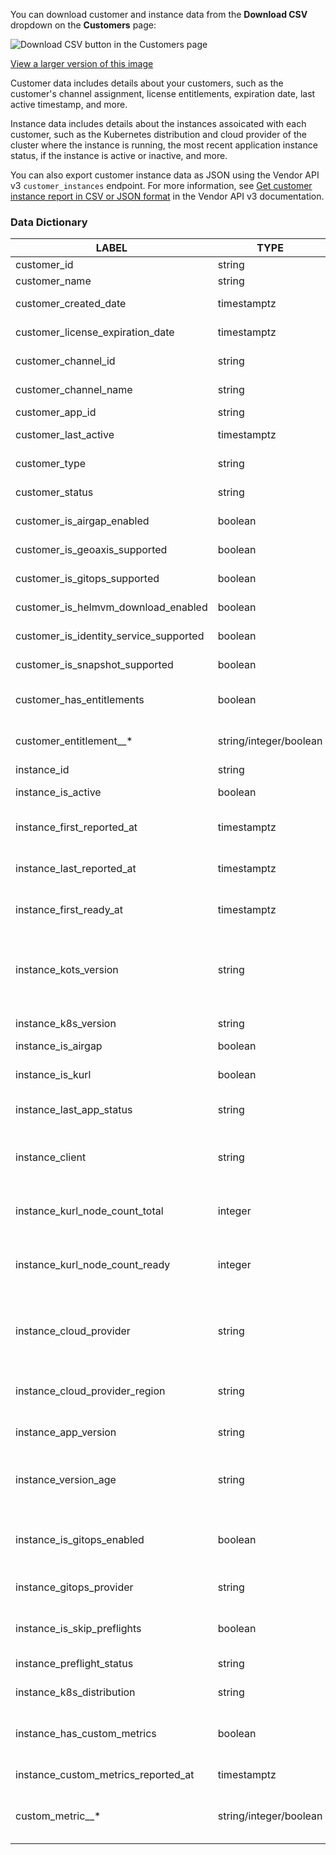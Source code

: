 You can download customer and instance data from the **Download CSV** dropdown on the **Customers** page:

![Download CSV button in the Customers page](/images/customers-download-csv.png)

[View a larger version of this image](/images/customers-download-csv.png)

Customer data includes details about your customers, such as the customer's channel assignment, license entitlements, expiration date, last active timestamp, and more.

Instance data includes details about the instances assoicated with each customer, such as the Kubernetes distribution and cloud provider of the cluster where the instance is running, the most recent application instance status, if the instance is active or inactive, and more.

You can also export customer instance data as JSON using the Vendor API v3 `customer_instances` endpoint. For more information, see [Get customer instance report in CSV or JSON format](https://replicated-vendor-api.readme.io/reference/listappcustomerinstances) in the Vendor API v3 documentation.


### Data Dictionary
|LABEL|TYPE|DESCRIPTION|
|---|---|---|
|customer_id|string|Customer identifier|
|customer_name|string|The customer name|
|customer_created_date|timestamptz|The date the license was created|
|customer_license_expiration_date|timestamptz|The expiration date of the license|
|customer_channel_id|string|The channel id the customer is assigned|
|customer_channel_name|string|The channel name the customer is assigned|
|customer_app_id|string|App identifier|
|customer_last_active|timestamptz|The date the customer was last active|
|customer_type|string| One of prod, trial, dev, or community|
|customer_status|string|The current status of the customer|
|customer_is_airgap_enabled|boolean|The feature the customer has enabled - Airgap|
|customer_is_geoaxis_supported|boolean|The feature the customer has enabled - GeoAxis|
|customer_is_gitops_supported|boolean|The feature the customer has enabled - GitOps|
|customer_is_helmvm_download_enabled|boolean|The feature the customer has enabled - HelmVM|
|customer_is_identity_service_supported|boolean|The feature the customer has enabled - Identity|
|customer_is_snapshot_supported|boolean|The feature the customer has enabled - Snapshot|
|customer_has_entitlements|boolean|Indicates the presence or absence of entitlements and entitlment_* columns|
|customer_entitlement__*|string/integer/boolean|"The values of any custom license fields configured for the customer| for example customer_entitlement__max_active_users"|
|instance_id|string|Instance identifier |
|instance_is_active|boolean|The instance has pinged within the last 24 hours|
|instance_first_reported_at|timestamptz|The timestamp of the first recorded check-in for the instance.|
|instance_last_reported_at|timestamptz|The timestamp of the last recorded check-in for the instance.|
|instance_first_ready_at|timestamptz|The timestamp of when the cluster was considered ready|
|instance_kots_version|string|The version of KOTS or the Replicated SDK that the instance is running. The version is displayed as a Semantic Versioning compliant string.|
|instance_k8s_version|string|The version of Kubernetes running in the cluster.|
|instance_is_airgap|boolean|The cluster is airgaped |
|instance_is_kurl|boolean|The instance is installed in a Replicated kURL cluster (embedded cluster)|
|instance_last_app_status|string|The instance's last reported app status|
|instance_client|string|Indicates whether this instance is managed by KOTS or if it's a Helm CLI deployed instance using the SDK.|
|instance_kurl_node_count_total|integer|Total number of nodes in the cluster. Applies only to kURL clusters.|
|instance_kurl_node_count_ready|integer|Number of nodes in the cluster that are in a healthy state and ready to run Pods. Applies only to kURL clusters.|
|instance_cloud_provider|string|The cloud provider where the instance is running. Cloud provider is determined by the IP address that makes the request.|
|instance_cloud_provider_region|string|The cloud provider region where the instance is running. For example: us-central1-b|
|instance_app_version|string|The current application version|
|instance_version_age|string|The age (in days) of the currently deployed release. This is relative to the latest available release on the channel.|
|instance_is_gitops_enabled|boolean|Reflects whether the end user has enabled gitops for deployments in their environment|
|instance_gitops_provider|string|If GitOps is enabledreflects the GitOps provider in use (e.g. GitHub Enterprise)|
|instance_is_skip_preflights|boolean|Indicates whether an end user elected to skip preflight check warnings or errors|
|instance_preflight_status|string|The last reported preflight check status for the instance|
|instance_k8s_distribution|string|The Kubernetes distribution of the cluster.|
|instance_has_custom_metrics|boolean|Indicates the presence or absence of custom metrics and custom_metric__* columns|
|instance_custom_metrics_reported_at|timestamptz|Timestamp of latest custom_metric|
|custom_metric__*|string/integer/boolean|The values of any custom metrics that have been sent by the instance for example custom_metric__active_users|